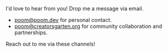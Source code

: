 
I'd love to hear from you! Drop me a message via email.

- poom@poom.dev for personal contact.
- poom@creatorsgarten.org for community collaboration and partnerships.

<div class="h-3" />

Reach out to me via these channels!

<div class="h-3" />

<ContactList />

